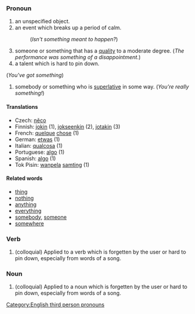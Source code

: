 ===Pronoun===

# an unspecified object.
# an event which breaks up a period of calm.
#: (''Isn't something meant to happen?'')
# someone or something that has a [[quality]] to a moderate degree.  (''The performance was something of a disappointment.'')
# a talent which is hard to pin down.
(''You've got something'')
# somebody or something who is [[superlative]] in some way.  (''You're really something!'')

====Translations====
*Czech: [[něco]]
*Finnish: [[jokin]] (1), [[jokseenkin]] (2), [[jotakin]] (3)
*French: [[quelque]] [[chose]] (1)
*German: [[etwas]] (1)
*Italian: [[qualcosa]] (1)
*Portuguese: [[algo]] (1)
*Spanish: [[algo]] (1)
*Tok Pisin: [[wanpela]] [[samting]] (1)

====Related words====
*[[thing]]
*[[nothing]]
*[[anything]]
*[[everything]]
*[[somebody]], [[someone]]
*[[somewhere]]

[[Category:English third person pronouns]]

===Verb===

#(colloquial) Applied to a verb which is forgetten by the user or hard to pin down, especially from words of a song.

===Noun===

#(colloquial) Applied to a noun which is forgetten by the user or hard to pin down, especially from words of a song.